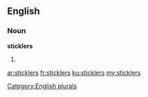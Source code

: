 ==English==

===Noun===
'''sticklers'''

# {{plural of|stickler}}

[[Category:English plurals]]

[[ar:sticklers]]
[[fr:sticklers]]
[[ku:sticklers]]
[[my:sticklers]]